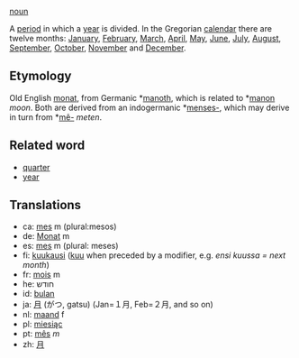[[noun]]

A [[period]] in which a [[year]] is divided. In the Gregorian [[calendar]] there are twelve months: [[January]], [[February]], [[March]], [[April]], [[May]], [[June]], [[July]], [[August]], [[September]], [[October]], [[November]] and [[December]].

==Etymology==
Old English [[monat]], from Germanic *[[manoth]], which is related to *[[manon]] ''moon''. Both are derived from an indogermanic *[[menses-]], which may derive in turn from *[[mê-]] ''meten''.

==Related word==

* [[quarter]] 
* [[year]]
==Translations==
*ca: [[mes]] m (plural:mesos)
*de: [[Monat]] m
*es: [[mes]] m (plural: meses)
*fi: [[kuukausi]] ([[kuu]] when preceded by a modifier, e.g. ''ensi kuussa = next month'')
*fr: [[mois]] m
*he: חודש
*id: [[bulan]]
*ja: [[月]] (がつ, gatsu) (Jan=１月, Feb=２月, and so on)
*nl: [[maand]] f
*pl: [[miesiąc]]
*pt: [[mês]] ''m''
*zh: [[月]]